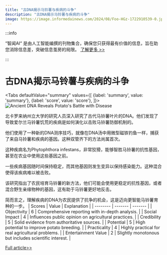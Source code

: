 ```yaml
---
title: "古DNA揭示马铃薯与疾病的斗争"
description: "古DNA揭示马铃薯与疾病的斗争"
image: https://image.informedainews.com/2024/08/Foo-HGz-1722910539-0.jpg
---
```



:::info

“智闻AI“ 是由人工智能编撰的刊物集合，确保您只获得最有价值的信息，旨在助您消除信息差，突破信息茧房的局限。  [了解更多 >>](/)

:::

# 古DNA揭示马铃薯与疾病的斗争


<Tabs
	defaultValue="summary"
	values={[
	{label: 'summary', value: 'summary'},
	{label: 'score', value: 'score'},
]}>
<TabItem value="summary">
<img
  src="https://image.informedainews.com/2024/08/Foo-HGz-1722910539-0.jpg"
  alt="Ancient DNA Reveals Potato's Battle with Disease"
/>



北卡罗来纳州立大学的研究人员深入研究了古代马铃薯叶片的DNA。他们发现了导致爱尔兰马铃薯饥荒的疾病是如何演化以击败马铃薯防御机制的。

他们使用了一种新的DNA测序技巧，就像在DNA汤中用微型磁铁钓鱼一样，捕获了来自马铃薯和疾病的基因。这种双管齐下的方法尚属首次。

这种疾病名为Phytophthora infestans，非常狡猾，能够智胜马铃薯的抗性基因，甚至在农业中使用这些基因之前。

一些疾病基因随时间保持稳定，而其他基因则发生变异以保持感染能力。这种混合使得该疾病难以被击败。

该研究指出了农民培育马铃薯的新方法，他们可能会使用更稳定的抗性基因，或者混合野生亲缘物种的基因，这有助于马铃薯更好地反击。

简而言之，理解疾病的DNA为农民提供了抗争的机会，这是迈向更智能马铃薯育种的一步。
</TabItem>
<TabItem value="score">
	| Scores     | Value   | Explanation |
	| -------- | ------- | ------- |
	| Objectivity  | 6    | Comprehensive reporting with in-depth analysis.    |
	| Social Impact | 4     | Influences public opinion on agricultural practices.    |
	| Credibility    | 5    | Solid evidence from authoritative sources.    |
	| Potential    | 5    | High potential to improve potato breeding.    |
	| Practicality    | 4    | Highly practical for real agricultural problems.    |
	| Entertainment Value    | 2    | Slightly monotonous but includes scientific interest.    |
</TabItem>
</Tabs>

[Full article>>](https://www.cnbeta.com.tw/articles/science/1441039.htm)
